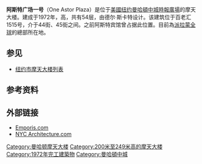 {{Infobox building
|name               = 阿斯特广场一号<br /><small>One Astor Plaza</small>
|image              = One_Astor_Plaza_May_2010.JPG
|image_size         = 250px
|caption            = 阿斯特广场一号
|location           = {{USA}}[[纽约|紐約市]] 10036<br />[[百老匯|百老匯大道]]1515號
|latd  = 40| latm = 45| lats = 28| latNS = N
|longd = 73| longm = 59| longs = 11| longEW = W
|iso_region         = 
|coordinates_display= title
|status             = 
|start_date         = 1968
|completion_date    = 1972
|opening            = 
|building_type      = 写字楼
|antenna_spire      = 
|roof               = {{convert|227|m|ft|0|abbr=on}}
|top_floor          = 
|floor_count        = 54
|elevator_count     = 
|cost               = 
|floor_area         = {{convert|179,487|m2|sqft|abbr=on}}
|architect          = Der Scutt of Ely J. Kahn & Jacobs
|structural_engineer= 
|main_contractor    = 
|developer          = 
|owner              = SL Green Realty
|management         = 
|references         = 
}}

'''阿斯特广场一号'''（One Astor Plaza）是位于[[美國|美國]][[纽约|纽约]][[曼哈頓中城|曼哈頓中城]][[時報廣場|時報廣場]]的摩天大楼。建成于1972年，高{{convert|745|ft|m|abbr=on}}，共有54层，由德尔·斯卡特设计。该建筑位于百老汇1515号，介于44街、45街之间。之前阿斯特宾馆曾占据此位置。目前為[[派拉蒙全球|派拉蒙全球]]的總部所在地。

== 参见 ==
*[[纽约市摩天大楼列表|纽约市摩天大楼列表]]

== 参考资料==
{{reflist}}

== 外部链接 ==
*[http://www.emporis.com/en/wm/bu/?id=114650 Emporis.com] {{Wayback|url=http://www.emporis.com/en/wm/bu/?id=114650 |date=20061124021243 }}
*[http://www.nyc-architecture.com/MID/MID108.htm NYC Architecture.com] {{Wayback|url=http://www.nyc-architecture.com/MID/MID108.htm |date=20140427051148 }}

[[Category:曼哈顿摩天大楼|Category:曼哈顿摩天大楼]]
[[Category:200米至249米高的摩天大楼|Category:200米至249米高的摩天大楼]]
[[Category:1972年完工建築物|Category:1972年完工建築物]]
[[Category:曼哈頓中城|Category:曼哈頓中城]]